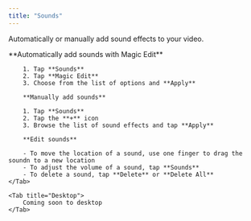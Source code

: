 ```yaml
---
title: "Sounds"
---
```


Automatically or manually add sound effects to your video.

<Tabs>
    <Tab title="iOS">
        **Automatically add sounds with Magic Edit**

        1. Tap **Sounds**
        2. Tap **Magic Edit**
        3. Choose from the list of options and **Apply**

        **Manually add sounds**

        1. Tap **Sounds**
        2. Tap the **+** icon
        3. Browse the list of sound effects and tap **Apply**

        **Edit sounds**

        - To move the location of a sound, use one finger to drag the soundn to a new location
        - To adjust the volume of a sound, tap **Sounds**
        - To delete a sound, tap **Delete** or **Delete All**
    </Tab>

    <Tab title="Desktop">
        Coming soon to desktop
    </Tab>
</Tabs>